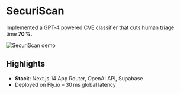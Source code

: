 
# SecuriScan

Implemented a GPT‑4 powered CVE classifier that cuts human triage time **70 %**.

<Image src="/projects/securiscan-demo.gif" alt="SecuriScan demo" width={800} height={450} />

## Highlights
- **Stack**: Next.js 14 App Router, OpenAI API, Supabase
- Deployed on Fly.io – 30 ms global latency
